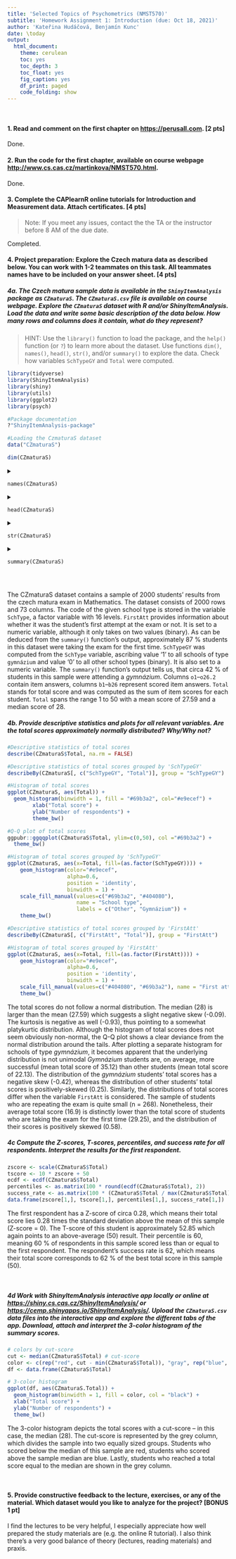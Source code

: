 ```yaml
---
title: 'Selected Topics of Psychometrics (NMST570)'
subtitle: 'Homework Assignment 1: Introduction (due: Oct 18, 2021)'
author: 'Kateřina Hudáčová, Benjamín Kunc'
date: \today
output:
  html_document:
    theme: cerulean
    toc: yes
    toc_depth: 3
    toc_float: yes
    fig_caption: yes
    df_print: paged
    code_folding: show
---
```


</br>

#### 1. Read and comment on the first chapter on <https://perusall.com>. [2 pts]

Done.

#### 2. Run the code for the first chapter, available on course webpage <http://www.cs.cas.cz/martinkova/NMST570.html>.

Done.

#### 3. Complete the CAPlearnR online tutorials for Introduction and Measurement data. Attach certificates. [4 pts]

> Note: If you meet any issues, contact the the TA or the instructor before 8 AM of the due date.

Completed.

#### 4. Project preparation: Explore the Czech matura data as described below. You can work with 1-2 teammates on this task. All teammates names have to be included on your answer sheet. [4 pts]

##### 4a. The Czech matura sample data is available in the `ShinyItemAnalysis` package as `CZmaturaS`. The `CZmaturaS.csv` file is available on course webpage. Explore the `CZmaturaS` dataset with R and/or ShinyItemAnalysis. Load the data and write some basic description of the data below. How many rows and columns does it contain, what do they represent?

> HINT: Use the `library()` function to load the package, and the `help()` function (or `?`) to learn more about the dataset. Use functions `dim()`, `names()`, `head()`, `str()`, and/or `summary()` to explore the data. Check how variables `SchTypeGY` and `Total` were computed.
>
> </p>

```r
library(tidyverse)
library(ShinyItemAnalysis)
library(shiny)
library(utils)
library(ggplot2)
library(psych)
```

```r
#Package documentation
?"ShinyItemAnalysis-package"
```

```r
#Loading the CzmaturaS dataset
data("CZmaturaS")
```

```r
dim(CZmaturaS)
```

<details>

<summary>

`names(CZmaturaS)`

</summary>

```r
names(CZmaturaS)
```

</details>

<details>

<summary>

`head(CZmaturaS)`

</summary>

```r
head(CZmaturaS)
```

</details>

<details>

<summary>

`str(CZmaturaS)`

</summary>

```r
str(CZmaturaS)
```

</details>

<details>

<summary>

`summary(CZmaturaS)`

</summary>

```r
summary(CZmaturaS)
```

</details>

</br>

The CZmaturaS dataset contains a sample of 2000 students' results from the czech matura exam in Mathematics. The dataset consists of 2000 rows and 73 columns. The code of the given school type is stored in the variable `SchType`, a factor variable with 16 levels. `FirstAtt` provides information about whether it was the student's first attempt at the exam or not. It is set to a numeric variable, although it only takes on two values (binary). As can be deduced from the `summary()` function's output, approximately 87 % students in this dataset were taking the exam for the first time. `SchTypeGY` was computed from the `SchType` variable, ascribing value '1' to all schools of type `gymnázium` and value '0' to all other school types (binary). It is also set to a numeric variable. The `summary()` function's output tells us, that circa 42 % of students in this sample were attending a *gymnázium*. Columns `o1`--`o26.2` contain item answers, columns `b1`--`b26` represent scored item answers. `Total` stands for total score and was computed as the sum of item scores for each student. `Total` spans the range 1 to 50 with a mean score of 27.59 and a median score of 28. </br>

##### 4b. Provide descriptive statistics and plots for all relevant variables. Are the total scores approximately normally distributed? Why/Why not?

```r
#Descriptive statistics of total scores
describe(CZmaturaS$Total, na.rm = FALSE)

#Descriptive statistics of total scores grouped by 'SchTypeGY'
describeBy(CZmaturaS[, c("SchTypeGY", "Total")], group = "SchTypeGY")

#Histogram of total scores
ggplot(CZmaturaS, aes(Total)) +
  geom_histogram(binwidth = 1, fill = "#69b3a2", col="#e9ecef") +
        xlab("Total score") +
        ylab("Number of respondents") +
        theme_bw()

#Q-Q plot of total scores
ggpubr::ggqqplot(CZmaturaS$Total, ylim=c(0,50), col ="#69b3a2") +
  theme_bw()

#Histogram of total scores grouped by 'SchTypeGY'
ggplot(CZmaturaS, aes(x=Total, fill=(as.factor(SchTypeGY)))) +
    geom_histogram(color="#e9ecef", 
                   alpha=0.6, 
                   position = 'identity', 
                   binwidth = 1) +
    scale_fill_manual(values=c("#69b3a2", "#404080"), 
                      name = "School type", 
                      labels = c("Other", "Gymnázium")) +
    theme_bw()
```

```r
#Descriptive statistics of total scores grouped by 'FirstAtt'
describeBy(CZmaturaS[, c("FirstAtt", "Total")], group = "FirstAtt")

#Histogram of total scores grouped by 'FirstAtt'
ggplot(CZmaturaS, aes(x=Total, fill=(as.factor(FirstAtt)))) +
    geom_histogram(color="#e9ecef", 
                   alpha=0.6, 
                   position = 'identity', 
                   binwidth = 1) +
    scale_fill_manual(values=c("#404080", "#69b3a2"), name = "First attempt", labels = c("No", "Yes")) +
    theme_bw()
```

The total scores do not follow a normal distribution. The median (28) is larger than the mean (27.59) which suggests a slight negative skew (-0.09). The kurtosis is negative as well (-0.93), thus pointing to a somewhat platykurtic distribution. Although the histogram of total scores does not seem obviously non-normal, the Q-Q plot shows a clear deviance from the normal distribution around the tails. After plotting a separate histogram for schools of type *gymnázium*, it becomes apparent that the underlying distribution is not unimodal *Gymnázium* students are, on average, more successful (mean total score of 35.12) than other students (mean total score of 22.13). The distribution of the *gymnázium* students' total scores has a negative skew (-0.42), whereas the distribution of other students' total scores is positively-skewed (0.25). Similarly, the distributions of total scores differ when the variable `FirstAtt` is considered. The sample of students who are repeating the exam is quite small (n = 268). Nonetheless, their average total score (16.9) is distinctly lower than the total score of students who are taking the exam for the first time (29.25), and the distribution of their scores is positively skewed (0.58). </br>

##### 4c Compute the Z-scores, T-scores, percentiles, and success rate for all respondents. Interpret the results for the first respondent.

```r
zscore <- scale(CZmaturaS$Total)
tscore <- 10 * zscore + 50
ecdf <- ecdf(CZmaturaS$Total)
percentiles <- as.matrix(100 * round(ecdf(CZmaturaS$Total), 2))
success_rate <- as.matrix(100 * (CZmaturaS$Total / max(CZmaturaS$Total)))
data.frame(zscore[1,], tscore[1,], percentiles[1,], success_rate[1,])
```

The first respondent has a Z-score of circa 0.28, which means their total score lies 0.28 times the standard deviation above the mean of this sample (Z-score = 0). The T-score of this student is approximately 52.85 which again points to an above-average (50) result. Their percentile is 60, meaning 60 % of respondents in this sample scored less than or equal to the first respondent. The respondent's success rate is 62, which means their total score corresponds to 62 % of the best total score in this sample (50).

</br>

##### 4d Work with ShinyItemAnalysis interactive app locally or online at <https://shiny.cs.cas.cz/ShinyItemAnalysis/> or <https://cemp.shinyapps.io/ShinyItemAnalysis/>. Upload the `CZmaturaS.csv` data files into the interactive app and explore the different tabs of the app. Download, attach and interpret the 3-color histogram of the summary scores.

```r
# colors by cut-score
cut <- median(CZmaturaS$Total) # cut-score
color <- c(rep("red", cut - min(CZmaturaS$Total)), "gray", rep("blue", max(CZmaturaS$Total) - cut))
df <- data.frame(CZmaturaS$Total)

# 3-color histogram
ggplot(df, aes(CZmaturaS.Total)) +
  geom_histogram(binwidth = 1, fill = color, col = "black") +
  xlab("Total score") +
  ylab("Number of respondents") +
  theme_bw()
```

The 3-color histogram depicts the total scores with a cut-score -- in this case, the median (28). The cut-score is represented by the grey column, which divides the sample into two equally sized groups. Students who scored below the median of this sample are red, students who scored above the sample median are blue. Lastly, students who reached a total score equal to the median are shown in the grey column.

</br>

#### 5. Provide constructive feedback to the lecture, exercises, or any of the material. Which dataset would you like to analyze for the project? [BONUS 1 pt]

I find the lectures to be very helpful, I especially appreciate how well prepared the study materials are (e.g. the online R tutorial). I also think there's a very good balance of theory (lectures, reading materials) and praxis.

</br>
